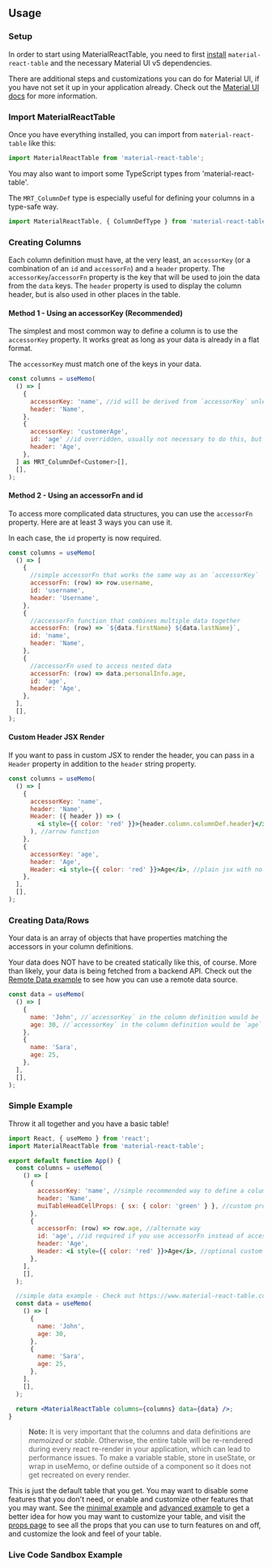 
<Head>
  <title>Material React Table Docs - Usage</title>
  <meta name="description" content="How to use Material React Table" />
</Head>

## Usage

### Setup

In order to start using MaterialReactTable, you need to first [install](/docs/install) `material-react-table` and the necessary Material UI v5 dependencies.

There are additional steps and customizations you can do for Material UI, if you have not set it up in your application already. Check out the [Material UI docs](https://mui.com/material-ui/getting-started/installation/) for more information.

### Import MaterialReactTable

Once you have everything installed, you can import from `material-react-table` like this:

```jsx
import MaterialReactTable from 'material-react-table';
```

You may also want to import some TypeScript types from 'material-react-table'.

The `MRT_ColumnDef` type is especially useful for defining your columns in a type-safe way.

```jsx
import MaterialReactTable, { ColumnDefType } from 'material-react-table';
```

### Creating Columns

Each column definition must have, at the very least, an `accessorKey` (or a combination of an `id` and `accessorFn`) and a `header` property. The `accessorKey`/`accessorFn` property is the key that will be used to join the data from the `data` keys. The `header` property is used to display the column header, but is also used in other places in the table.

#### Method 1 - Using an accessorKey (Recommended)

The simplest and most common way to define a column is to use the `accessorKey` property. It works great as long as your data is already in a flat format.

The `accessorKey` must match one of the keys in your data.

```jsx
const columns = useMemo(
  () => [
    {
      accessorKey: 'name', //id will be derived from `accessorKey` unless otherwise specified (Recommended)
      header: 'Name',
    },
    {
      accessorKey: 'customerAge',
      id: 'age' //id overridden, usually not necessary to do this, but can be helpful
      header: 'Age',
    },
  ] as MRT_ColumnDef<Customer>[],
  [],
);
```

#### Method 2 - Using an accessorFn and id

To access more complicated data structures, you can use the `accessorFn` property. Here are at least 3 ways you can use it.

In each case, the `id` property is now required.

```jsx
const columns = useMemo(
  () => [
    {
      //simple accessorFn that works the same way as an `accessorKey`
      accessorFn: (row) => row.username,
      id: 'username',
      header: 'Username',
    },
    {
      //accessorFn function that combines multiple data together
      accessorFn: (row) => `${data.firstName} ${data.lastName}`,
      id: 'name',
      header: 'Name',
    },
    {
      //accessorFn used to access nested data
      accessorFn: (row) => data.personalInfo.age,
      id: 'age',
      header: 'Age',
    },
  ],
  [],
);
```

#### Custom Header JSX Render

If you want to pass in custom JSX to render the header, you can pass in a `Header` property in addition to the `header` string property.

```jsx
const columns = useMemo(
  () => [
    {
      accessorKey: 'name',
      header: 'Name',
      Header: ({ header }) => (
        <i style={{ color: 'red' }}>{header.column.columnDef.header}</i>
      ), //arrow function
    },
    {
      accessorKey: 'age',
      header: 'Age',
      Header: <i style={{ color: 'red' }}>Age</i>, //plain jsx with no function
    },
  ],
  [],
);
```

### Creating Data/Rows

Your data is an array of objects that have properties matching the accessors in your column definitions.

Your data does NOT have to be created statically like this, of course. More than likely, your data is being fetched from a backend API. Check out the [Remote Data example](/docs/examples/remote) to see how you can use a remote data source.

```jsx
const data = useMemo(
  () => [
    {
      name: 'John', //`accessorKey` in the column definition would be `name`
      age: 30, //`accessorKey` in the column definition would be `age`
    },
    {
      name: 'Sara',
      age: 25,
    },
  ],
  [],
);
```

### Simple Example

Throw it all together and you have a basic table!

```jsx
import React, { useMemo } from 'react';
import MaterialReactTable from 'material-react-table';

export default function App() {
  const columns = useMemo(
    () => [
      {
        accessorKey: 'name', //simple recommended way to define a column
        header: 'Name',
        muiTableHeadCellProps: { sx: { color: 'green' } }, //custom props
      },
      {
        accessorFn: (row) => row.age, //alternate way
        id: 'age', //id required if you use accessorFn instead of accessorKey
        header: 'Age',
        Header: <i style={{ color: 'red' }}>Age</i>, //optional custom markup
      },
    ],
    [],
  );

  //simple data example - Check out https://www.material-react-table.com/docs/examples/remote for a more realistic example
  const data = useMemo(
    () => [
      {
        name: 'John',
        age: 30,
      },
      {
        name: 'Sara',
        age: 25,
      },
    ],
    [],
  );

  return <MaterialReactTable columns={columns} data={data} />;
}
```

> **Note:** It is very important that the columns and data definitions are _memoized_ or _stable_. Otherwise, the entire table will be re-rendered during every react re-render in your application, which can lead to performance issues. To make a variable stable, store in useState, or wrap in useMemo, or define outside of a component so it does not get recreated on every render.

This is just the default table that you get. You may want to disable some features that you don't need, or enable and customize other features that you may want. See the [minimal example](/docs/examples/minimal) and [advanced example](/docs/examples/advanced) to get a better idea for how you may want to customize your table, and visit the [props page](/docs/api/props) to see all the props that you can use to turn features on and off, and customize the look and feel of your table.

### Live Code Sandbox Example

<SimpleCodeSandbox />
